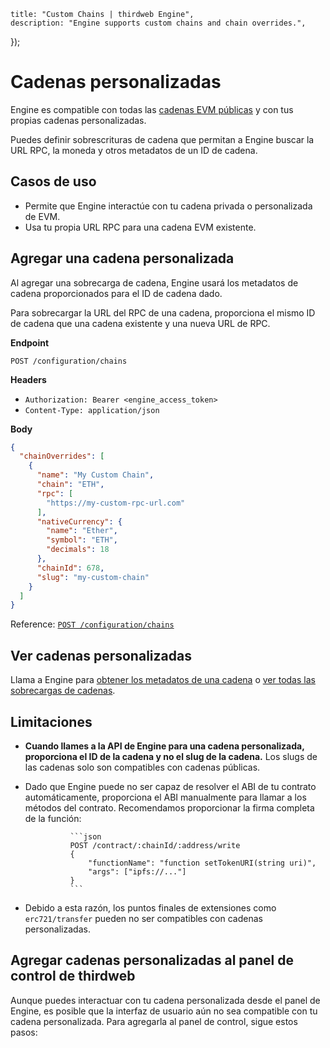 
	title: "Custom Chains | thirdweb Engine",
	description: "Engine supports custom chains and chain overrides.",
});

# Cadenas personalizadas

Engine es compatible con todas las [cadenas EVM públicas](https://thirdweb.com/chainlist) y con tus propias cadenas personalizadas.

Puedes definir sobrescrituras de cadena que permitan a Engine buscar la URL RPC, la moneda y otros metadatos de un ID de cadena.

## Casos de uso

- Permite que Engine interactúe con tu cadena privada o personalizada de EVM.
- Usa tu propia URL RPC para una cadena EVM existente.

## Agregar una cadena personalizada

Al agregar una sobrecarga de cadena, Engine usará los metadatos de cadena proporcionados para el ID de cadena dado.

<Callout variant='info' title="Cómo sobrecargar la URL del RPC de una cadena">

Para sobrecargar la URL del RPC de una cadena, proporciona el mismo ID de cadena que una cadena existente y una nueva URL de RPC.

</Callout>

**Endpoint**

`POST /configuration/chains`

**Headers**

- `Authorization: Bearer <engine_access_token>`
- `Content-Type: application/json`

**Body**
```json
{
  "chainOverrides": [
    {
      "name": "My Custom Chain",
      "chain": "ETH",
      "rpc": [
        "https://my-custom-rpc-url.com"
      ],
      "nativeCurrency": {
        "name": "Ether",
        "symbol": "ETH",
        "decimals": 18
      },
      "chainId": 678,
      "slug": "my-custom-chain"
    }
  ]
}
```

Reference: [`POST /configuration/chains`](https://engine-api.thirdweb.com/reference#tag/configuration/POST/configuration/chains)

## Ver cadenas personalizadas

Llama a Engine para [obtener los metadatos de una cadena](https://engine-api.thirdweb.com/reference#tag/chain/GET/chain/get) o [ver todas las sobrecargas de cadenas](https://engine-api.thirdweb.com/reference#tag/configuration/GET/configuration/chains).

## Limitaciones

- **Cuando llames a la API de Engine para una cadena personalizada, proporciona el ID de la cadena y no el slug de la cadena.** Los slugs de las cadenas solo son compatibles con cadenas públicas.
- Dado que Engine puede no ser capaz de resolver el ABI de tu contrato automáticamente, proporciona el ABI manualmente para llamar a los métodos del contrato. Recomendamos proporcionar la firma completa de la función:

				```json
				POST /contract/:chainId/:address/write
				{
					"functionName": "function setTokenURI(string uri)",
					"args": ["ipfs://..."]
				}
				```

- Debido a esta razón, los puntos finales de extensiones como `erc721/transfer` pueden no ser compatibles con cadenas personalizadas.

## Agregar cadenas personalizadas al panel de control de thirdweb

Aunque puedes interactuar con tu cadena personalizada desde el panel de Engine, es posible que la interfaz de usuario aún no sea compatible con tu cadena personalizada. Para agregarla al panel de control, sigue estos pasos:

<DocImage
	src={addCustomChain1}
	alt="Add custom chain"
	className="max-w-[300px] mx-auto"
/>
<DocImage
	src={addCustomChain2}
	alt="Add custom chain"
	className="max-w-[300px] mx-auto"
/>
<DocImage
	src={addCustomChain3}
	alt="Add custom chain"
	className="max-w-[300px] mx-auto"
/>
<DocImage
	src={addCustomChain4}
	alt="Add custom chain"
	className="max-w-[500px] mx-auto"
/>